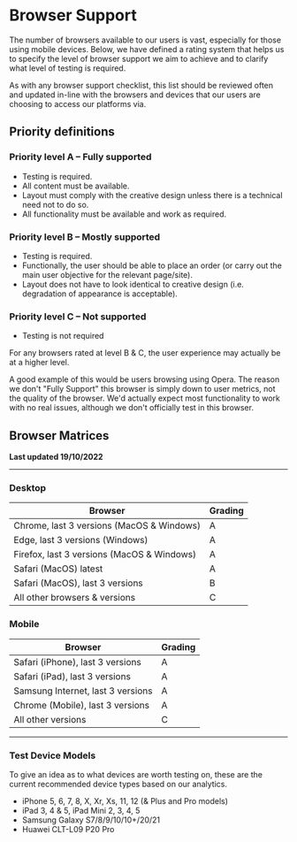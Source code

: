 <Meta title="Documentation/Standards/Browser Support"/>

# Browser Support

The number of browsers available to our users is vast, especially for those using mobile devices. Below, we have defined a rating system that helps us to specify the level of browser support we aim to achieve and to clarify what level of testing is required.

As with any browser support checklist, this list should be reviewed often and updated in-line with the browsers and devices that our users are choosing to access our platforms via.

## Priority definitions

### Priority level A – Fully supported

- Testing is required.
- All content must be available.
- Layout must comply with the creative design unless there is a technical need not to do so.
- All functionality must be available and work as required.


### Priority level B – Mostly supported

- Testing is required.
- Functionally, the user should be able to place an order (or carry out the main user objective for the relevant page/site).
- Layout does not have to look identical to creative design (i.e. degradation of appearance is acceptable).

### Priority level C – Not supported

- Testing is not required

For any browsers rated at level B & C, the user experience may actually be at a higher level.

A good example of this would be users browsing using Opera. The reason we don't "Fully Support" this browser is simply down to user metrics, not the quality of the browser. We'd actually expect most functionality to work with no real issues, although we don't officially test in this browser.

## Browser Matrices

**Last updated 19/10/2022**

---

### Desktop

<table class="o-table c-matrix not-striped" role="grid">
    <thead>
        <tr role="row">
            <th data-column="0" tabindex="0" scope="col" role="columnheader" aria-disabled="false" unselectable="on"
                aria-sort="none">Browser</th>
            <th data-column="1" tabindex="0" scope="col" role="columnheader" aria-disabled="false" unselectable="on"
                aria-sort="none">Grading</th>
        </tr>
    </thead>
    <tbody aria-live="polite" aria-relevant="all">
        <tr role="row">
            <td>Chrome, last 3 versions (MacOS & Windows)</td>
            <td class="c-matrix-gradeA">A</td>
        </tr>
        <tr role="row">
            <td>Edge, last 3 versions (Windows)</td>
            <td class="c-matrix-gradeA">A</td>
        </tr>
        <tr role="row">
            <td>Firefox, last 3 versions (MacOS & Windows)</td>
            <td class="c-matrix-gradeA">A</td>
        </tr>
        <tr role="row">
            <td>Safari (MacOS) latest</td>
            <td class="c-matrix-gradeA">A</td>
        </tr>
        <tr role="row">
            <td>Safari (MacOS), last 3 versions</td>
            <td class="c-matrix-gradeB">B</td>
        </tr>
        <tr role="row">
            <td>All other browsers &amp; versions</td>
            <td class="c-matrix-gradeC">C</td>
        </tr>
    </tbody>
</table>

### Mobile

<table class="o-table c-matrix not-striped" role="grid" resolved="">
    <thead>
        <tr role="row">
            <th data-column="0" tabindex="0" scope="col" role="columnheader" aria-disabled="false" unselectable="on"
                aria-sort="ascending">Browser</th>
            <th data-column="1" tabindex="0" scope="col" role="columnheader" aria-disabled="false" unselectable="on"
                aria-sort="none">Grading</th>
        </tr>
    </thead>
    <tbody aria-live="polite" aria-relevant="all">
        <tr role="row">
            <td>Safari (iPhone), last 3 versions</td>
            <td class="c-matrix-gradeA">A</td>
        </tr>
        <tr role="row">
            <td>Safari (iPad), last 3 versions</td>
            <td class="c-matrix-gradeA">A</td>
        </tr>
        <tr role="row">
            <td>Samsung Internet, last 3 versions</td>
            <td class="c-matrix-gradeA">A</td>
        </tr>
        <tr role="row">
            <td>Chrome (Mobile), last 3 versions</td>
            <td class="c-matrix-gradeA">A</td>
        </tr>
        <tr role="row">
            <td>All other versions</td>
            <td class="c-matrix-gradeC">C</td>
        </tr>
    </tbody>
</table>

---

### Test Device Models

To give an idea as to what devices are worth testing on, these are the current recommended device types based on our analytics.

- iPhone 5, 6, 7, 8, X, Xr, Xs, 11, 12 (& Plus and Pro models)
- iPad 3, 4 & 5, iPad Mini 2, 3, 4, 5
- Samsung Galaxy S7/8/9/10/10+/20/21
- Huawei CLT-L09 P20 Pro

